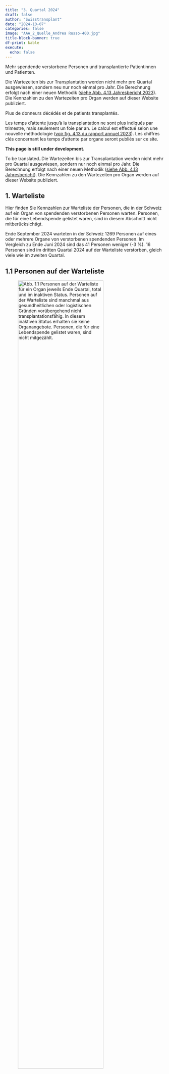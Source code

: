 ```yaml
---
title: "3. Quartal 2024"
draft: false
author: "Swisstransplant"
date: "2024-10-07"
categories: false
image: "AAA_2_Quelle_Andrea Russo-400.jpg"
title-block-banner: true
df-print: kable
execute:
  echo: false
---
```


::: {.content-visible when-profile="de"}
Mehr spendende verstorbene Personen und transplantierte Patientinnen und Patienten.

::: {.callout-warning title="Hinweis"}
Die Wartezeiten bis zur Transplantation werden nicht mehr pro Quartal ausgewiesen, sondern neu nur noch einmal pro Jahr. Die Berechnung erfolgt nach einer neuen Methodik ([siehe Abb. 4.13 Jahresbericht 2023](https://www.swisstransplant.org/fileadmin/user_upload/Bilder/Home/Organ-_und_Gewebespende/Fakten_und_Zahlen/Jahreszahlen/2023_ersetzt/Abb_4.13_2023_DE.jpg){target="_blank"}). Die Kennzahlen zu den Wartezeiten pro Organ werden auf dieser Website publiziert.
:::

:::

::: {.content-visible when-profile="fr"}
Plus de donneurs décédés et de patients transplantés.

::: {.callout-warning title="Remarque"}
Les temps d’attente jusqu’à la transplantation ne sont plus indiqués par trimestre, mais seulement un foie par an. Le calcul est effectué selon une nouvelle méthodologie ([voir fig. 4.13 du rapport annuel 2023](https://www.swisstransplant.org/fileadmin/user_upload/Bilder/Home/Organ-_und_Gewebespende/Fakten_und_Zahlen/Jahreszahlen/2023_ersetzt/FR_2023/Ill_4.13_2023_FR.jpg){target="_blank"}). Les chiffres clés concernant les temps d'attente par organe seront publiés sur ce site.
:::

:::

::: {.content-visible when-profile="en"}

::: {.callout-warning title="Please note"}
**This page is still under development.**
:::

::: {.callout-warning title="Please note"}
To be translated..Die Wartezeiten bis zur Transplantation werden nicht mehr pro Quartal ausgewiesen, sondern nur noch einmal pro Jahr. Die Berechnung erfolgt nach einer neuen Methodik ([siehe Abb. 4.13 Jahresbericht](https://www.swisstransplant.org/fileadmin/user_upload/Bilder/Home/Organ-_und_Gewebespende/Fakten_und_Zahlen/Jahreszahlen/2023_ersetzt/Abb_4.13_2023_DE.jpg){target="_blank"}). Die Kennzahlen zu den Wartezeiten pro Organ werden auf dieser Website publiziert.
:::

:::

::: {.content-visible when-profile="de"}
# 1. Warteliste

Hier finden Sie Kennzahlen zur Warteliste der Personen, die in der Schweiz auf ein Organ von spendenden verstorbenen Personen warten. Personen, die für eine Lebendspende gelistet waren, sind in diesem Abschnitt nicht mitberücksichtigt.

::: {.callout-tip title="Das Wichtigste in Kürze"}
Ende September 2024 warteten in der Schweiz 1269 Personen auf eines oder mehrere Organe von verstorbenen spendenden Personen. Im Vergleich zu Ende Juni 2024 sind das 41 Personen weniger (-3 %). 16 Personen sind im dritten Quartal 2024 auf der Warteliste verstorben, gleich viele wie im zweiten Quartal.
:::

## 1.1 Personen auf der Warteliste

![**Abb. 1.1** Personen auf der Warteliste für ein Organ jeweils Ende Quartal, total und im inaktiven Status. Personen auf der Warteliste sind manchmal aus gesundheitlichen oder logistischen Gründen vorübergehend nicht transplantationsfähig. In diesem inaktiven Status erhalten sie keine Organangebote. Personen, die für eine Lebendspende gelistet waren, sind nicht mitgezählt.](Fig1.1-de.png){width=80%}

<br>

|Indikator                                   |Letztes Quartal | Veränderung zum Vorquartal    |
|--------------------------------------------|----------------:|-------------------------------:|
|Anzahl Personen auf der Warteliste          |1269             |-41 Personen (-3 %)           |
|Anteil inaktive                             |50 %             |- 1 Prozentpunkt              |

::: {.callout-note title="Lesebeispiel"}
Ende letztes Quartal warteten in der Schweiz 1269 Personen auf eines oder mehrere Organe von verstorbenen spendenden Personen. Im Vergleich zum Vorquartal sind das 41 Personen weniger (-3 %). Die Hälfte (50 %) der Personen auf der Warteliste war im inaktiven Status.
:::

## 1.2 Personen auf der Warteliste nach Organ

![**Abb. 1.2** Personen auf der Warteliste für ein Organ jeweils Ende Quartal, total und nach Organ. Personen, die auf mehr als ein Organ warten, sind bei der Gruppe «Multiorgan» dazugezählt. Personen, die für eine Lebendspende gelistet waren, sind nicht mitgezählt.](Fig1.2-de.png){width=80%}

<br>

|Indikator                                       |Letztes Quartal|    Veränderung zum Vorquartal|
|------------------------------------------------|----------------:|-----------------------------:|
|Anzahl Personen auf der Warteliste (alle)       |1269             |-41 (-3 %)          |           
|Multiorgan                                      |29               |-2 (-6 %)          |
|Herz                                            |40               |-4 (-9 %)            |
|Lunge                                           |35               |+1 (+3 %)          |
|Leber                                           |282              |+6 (+2 %)         |
|Niere                                           |868              |-44 (-5 %)         |
|Pankreas/Inselzellen                            |15               |+2 (+13 %)               |
|Dünndarm                                        |0                |+/- 0               |


::: {.callout-note title="Lesebeispiel"}
Von den 1269 Personen auf der Warteliste wartete die grosse Mehrheit auf eine Niere (868; 68 %) oder eine Leber (282; 22 %). 29 Personen warteten auf mehr als ein Organ.
:::

## 1.3 Ereignisse auf der Warteliste

![**Abb. 1.3** Transplantierte Personen und Personen, die auf der Warteliste verstorben sind. Personen, die für eine Lebendspende gelistet waren beziehungsweise eine Lebendspende erhielten, sind nicht mitgezählt.](Fig1.3-de.png){width=80%}

<br>

|Indikator                              |Letztes Quartal   |Veränderung zum Vorquartal                     |
|---------------------------------------|-------------------:|----------------------------------------------:|
|Anzahl transplantierte Personen        |155                 |+11 (+8 %)                         |
|Anzahl verstorbene Personen            |16                  |+/- 0                              |


::: {.callout-note title="Lesebeispiel"}
Im letzten Quartal erhielten in der Schweiz 155 Personen eines oder mehrere Organe aus einer Organspende nach dem Tod. 16 Personen sind auf der Warteliste verstorben, gleich viele wie im Vorquartal.
:::

:::

::: {.content-visible when-profile="fr"}
# 1. Liste d'attente

Vous trouverez ici les chiffres clés sur la liste d'attente des personnes en attente d'un organe en Suisse. Les personnes listées pour un don de donneur vivant ne sont pas prises en compte dans cette section.

::: {.callout-tip title="L'essentiel en bref"}
Fin septembre 2024, 1269 personnes attendaient en Suisse un ou plusieurs organes de donneurs décédés. Par rapport à la fin du juin 2024, cela représente 41 personnes de moins (-3 %). 16 personnes sont décédées sur la liste d'attente au troisième trimestre 2024, soit le même nombre qu’au deuxième trimestre.
:::

## 1.1 Personnes en liste d'attente

![**Fig. 1.1** Personnes en liste d'attente pour un organe à la fin de chaque trimestre, au total et en statut inactif. Parfois, les personnes sur la liste d’attente ne peuvent temporairement pas bénéficier d’une transplantation pour des raisons de santé ou de logistique. Dans cet état inactif, elles ne reçoivent pas d'offres d’organes. Les personnes listées pour un don de donneur vivant ne sont pas inclus.](Fig1.1-fr.png){width=80%}

<br>

|Indicateur                                  |Dernier trimestre |Changement par rapport au trimestre précédent       |
|--------------------------------------------|----------------:|---------------------------------------------------:|
|Nombre de patients en liste d'attente       |1269             |-41  patients (-3 %)                                |
|Part dans état inactif                      |50 %             |-1 point de pourcentage                          |


::: {.callout-note title="Exemple de lecture"}
A la fin du dernier trimestre, 1269 personnes attendaient en Suisse un ou plusieurs organes de donneurs décédés. Par rapport au trimestre précédent, cela représente 41 personnes de moins (-3 %). La moitié (50 %) des personnes sur la liste d'attente était classé en inactif.
:::

## 1.2 Personnes en liste d'attente par organe

![**Fig. 1.2** Personnes en liste d'attente pour un organe à la fin de chaque trimestre, au total et par organe. Les personnes en attente de plus d'un organe sont comptées dans le groupe « multi-organes ». Les personnes listées pour un don de donneur vivant ne sont pas inclus.](Fig1.2-fr.png){width=80%}

<br>


|Indicateur                                  |Dernier trimestre      |Changement par rapport au trimestre précédent |
|--------------------------------------------|---------------------:|---------------------------------------------:|
|Nombre de patients en liste d'attente       |1269                  |-41 (-3 %)                         |
|Multi-organes                               |29                    |-2 (-6 %)                          |
|Cœur                                        |40                    |-4 (-9 %)                           |
|Poumons                                     |35                    |+1 (+3 %)                          |
|Foie                                        |282                   |+6 (+2 %)                           |
|Rein                                        |868                   |-44 (-5 %)                           |
|Pancréas/îlots de Langerhans                |15                    |+2 (+13 %)                           |
|Intestin grêle                              |0                     |+/- 0                               |


::: {.callout-note title="Exemple de lecture"}
Sur les 1269 patients en liste d'attente, la grande majorité attendait un rein (868; 68 %) ou un foie (282; 22 %). 29 patients attendaient plus d'un organe.
:::

## 1.3 Événements sur la liste d'attente

![**Fig. 1.3** Patients transplantés et patients décédés sur la liste d'attente. Les patients qui étaient sur la liste pour un don de donneur vivant ou qui ont reçu un don de donneur vivant ne sont pas inclus.](Fig1.3-fr.png){width=80%}

|Indicateur                          |Dernier trimestre              |Changement par rapport au trimestre précédent  |
|------------------------------------|------------------------------:|----------------------------------------------:|
|Nombre de patients transplantés     |155                            |+11 (+8 %)                         |
|Nombre de patients décédés          |16                             |+/- 0                              |

<br>

::: {.callout-note title="Exemple de lecture"}
Au cours du dernier trimestre, 155 patients en Suisse ont reçu un ou plusieurs organes provenant d'un don d'organe après le décès. 16 patients sont décédés sur la liste d'attente, soit le même nombre qu’au trimestre précédent.
:::

:::

::: {.content-visible when-profile="en"}
# 1. Wait list

Here you will find key figures on the wait list of people in Switzerland waiting for an organ transplant from deceased donors. People who were listed for a living donation are not included in this section.

::: {.callout-tip title="Most important facts in brief"}
At the end of March 2024, 1326 patients in Switzerland were waiting for one or more organs from deceased donors. Compared to the previous quarter, this is 9 fewer patients (-0.7 %). 27 patients died on the waiting list in the first quarter of 2024.
:::

## 1.1 People on the wait list

![**Fig. 1.1** Translation to be added..](Fig1.1-en.png){width=80%}

<br>


|Indicator                                   |Current quarter  |Change on previous quarter                          |
|--------------------------------------------|----------------:|---------------------------------------------------:|
|Number of patients on wait list             |1326             |-9 patients (-0.7 %)                                |
|Percentage inactive                         |48.8 %           |-1.1 percentage points                              |

## 1.2 People on the wait list by organ

![**Fig. 1.2** Translation to be added..](Fig1.2-en.png){width=80%}

<br>

|Indicator                                   |Current quarter       |Change on previous quarter                    |
|--------------------------------------------|---------------------:|---------------------------------------------:|
|Number of patients on wait list:            |1326                  |-9 patients (-0.7 %)                          |
|Multi-Organ                                 |40                    |-2 patients (-4.8 %)                          |
|Heart                                       |43                    |+1 patient (+2.4 %)                           |
|Lung                                        |42                    |-4 patients (-8.7 %)                          |
|Liver                                       |281                   |+13 patients (+4.9 %)                         |
|Kidney                                      |907                   |-16 patients (-1.7 %)                         |
|Pancreas/islets                             |13                    |-1 patient (-7.1 %)                           |
|Small bowel                                 |0                     |+/- 0 patients                                |


## 1.3 Events on the wait list

![**Fig. 1.3** Translation to be added...](Fig1.3-en.png){width=80%}

<br>

|Indicator                                   |Current quarter        |Change on previous quarter                     |
|--------------------------------------------|----------------------:|----------------------------------------------:|
|Number of patients transplanted             |102                    |-36 patients (-26.1 %)                         |
|Number of patients deceased                 |27                     |+8 patients (+29.6 %)                          |


::: {.callout-note title="Exemple de lecture"}
In the first quarter of 2024, 102 patients in Switzerland received one or more organs from deceased organ donation. 27 patients died on the waiting list.
:::

:::

::: {.content-visible when-profile="de"}

# 2. Organspende

Hier finden Sie Kennzahlen zur Organspende nach dem Tod und zur Organ-Lebendspende in der Schweiz.

::: {.callout-tip title="Das Wichtigste in Kürze"}
Im dritten Quartal 2024 haben in der Schweiz 55 Personen ihre Organe nach dem Tod gespendet. Im Vergleich zum Vorquartal sind das 7 Personen mehr (+18 %). Von den 55 Personen waren 29 (53 %) im Hirntod nach Herz-Kreislauf-Stillstand. 160 Organe von verstorbenen spendenden Personen wurden in der Schweiz transplantiert, das sind 8 mehr (+5 %) als im Vorquartal. Mit 2.9 Organen ist die durchschnittliche Anzahl transplantierter Organe pro spendende verstorbene Person leicht gesunken.
:::

## 2.1 Für eine Organspende nach dem Tod freigegebene Personen

![**Abb. 2.1** In der Schweiz von Swisstransplant für die Organspende nach dem Tod freigegebene verstorbene Personen. Eine Person wird freigegeben, wenn bei aussichtloser Prognose eine Zustimmung zur Organspende vorliegt und sie medizinisch für eine Organspende mindestens eines Organs qualifiziert. «Utilisiert» bedeutet, es konnte mindestens ein Organ transplantiert werden. «Effektiv» bedeutet, ein chirurgischer Eingriff mit der Absicht zur Organentnahme zum Zweck einer Transplantation erfolgte, aber kein Organ konnte transplantiert werden. «Nicht utilisiert» bedeutet, es kam nicht zu einem chirurgischen Eingriff mit der Absicht zur Organentnahme zum Zweck einer Transplantation.](Fig2.1-de.png){width=80%}

<br>

|Indikator                               |Letztes Quartal        |Veränderung zum Vorquartal                    |
|----------------------------------------|------------------------:|---------------------------------------------:|
|Anzahl freigegebene Personen            |62                       |+8 Personen (+15 %)                        |
|Anteil Nicht utilisierte                |11 %                   |+/- 0 Prozentpunkte                            |
|Anteil Effektive                        |3 %                    |-4 Prozentpunkte                            |
|Anteil Utilisierte                      |85 %                   |+3 Prozentpunkte                            |


::: {.callout-note title="Lesebeispiel"}
Im letzten Quartal hat Swisstransplant 62 Personen aus der Schweiz für eine Organspende nach dem Tod freigegeben. Das sind 8 Personen mehr als im Vorquartal. Die Utilisierungsrate betrug 85 %.
:::

## 2.2 Spendende verstorbene Personen

![**Abb. 2.2** Spendende verstorbene Personen in der Schweiz. DBD: Spende im Hirntod, DCD: Spende im Hirntod nach Herz-Kreislauf-Stillstand. Als spendende Person gilt jede verstorbene Person, bei der ein chirurgischer Eingriff mit der Absicht zur Organentnahme zum Zweck einer Transplantation erfolgt ist.](Fig2.2-de.png){width=80%}

<br>

|Indikator                                 |Letztes Quartal   |Veränderung zum Vorquartal    |
|------------------------------------------|-------------------:|-----------------------------:|
|Anzahl spendende Personen (alle)          |55                  |+7 (+15 %)         |
|DCD                                       |29 (53 %)           |+7 (+32 %)         |
|DBD                                       |26 (47 %)           |+/- 0              |

::: {.callout-note title="Lesebeispiel"}
Im letzten Quartal haben in der Schweiz 55 Personen ihre Organe nach dem Tod gespendet. Im Vergleich zum Vorquartal sind das 7 Personen mehr (+15 %). Der Anstieg ist auf die Spende im Hirntod nach Herz-Kreislauf-Stillstand (DCD) zurückzuführen. Von den 55 spendenden verstorbenen Personen waren 29 (53 %) DCD.
:::

## 2.3 Transplantierte Organe von spendenden verstorbenen Personen

![**Abb. 2.3** In der Schweiz transplantierte Organe von spendenden verstorbenen Person (inklusive aus dem Ausland stammende Organe).](Fig2.3-de.png){width=80%}

<br>

|Indikator                                 |Letztes Quartal    |Veränderung zum Vorquartal  |
|------------------------------------------|--------------------:|---------------------------:|
|Anzahl transplantierte Organe (alle)      |160                  |+8 (+5 %)        |
|Herz                                      |18                   |+5                 |
|Lunge                                     |14                   |-8                |
|Leber                                     |36                   |+1                 |
|Niere                                     |88                   |+12                |
|Pankreas/Inselzellen                      |4                    |-2                 |

::: {.callout-note title="Lesebeispiel"}
Im letzten Quartal wurden in der Schweiz 160 Organe von spendenden verstorbenen Person transplantiert. Im Vergleich zum Vorquartal sind das 8 Organe mehr (+5 %).
:::

## 2.4 Transplantierte Organe pro spendende verstorbene Person

![**Abb. 2.4** Durchschnittliche Anzahl transplantierte Organe pro spendende verstorbene Person, Mittelwerte (Standardabweichungen). DBD: Spende im Hirntod, DCD: Spende im Hirntod nach Herz-Kreislauf-Stillstand.](Fig2.4-de.png){width=80%}

<br>

|Indikator                                |Letztes Quartal   |Veränderung zum Vorquartal                    |
|-----------------------------------------|-------------------:|---------------------------------------------:|
|Organe pro spendende Person (alle)       |2.9                 |-0.2                                   |
|DBD                                      |3.7                 |+0.2                                   |
|DCD                                      |2.1                 |-0.5                                   |

::: {.callout-note title="Lesebeispiel"}
Im letzten Quartal wurden in der Schweiz durchschnittlich 2.9 Organe pro spendende verstorbene Person transplantiert. Im Vergleich zum Vorquartal sind das 0.2 Organe weniger.
:::

## 2.5 Spendende lebende Personen

![**Abb. 2.5** Spendende lebende Personen in der Schweiz, total und nach Organ. Bei Lebendspenden entspricht die Anzahl spendender Personen gleich der Anzahl transplantierter Organe.](Fig2.5-de.png){width=80%} 

<br>

|Indikator                                   |Letztes Quartal   |Veränderung zum Vorquartal        |
|--------------------------------------------|-------------------:|-------------------------------:|
|Anzahl spendende Personen (alle)            |24                  |-4 (-14 %)                     |
|Leber                                       |1 (4 %)             |+1                              |
|Niere                                       |23 (96 %)           |-5                              |

::: {.callout-note title="Lesebeispiel"}
Im letzten Quartal haben in der Schweiz 24 lebende Personen eine ihrer Nieren oder einen Teil ihrer Leber gespendet. Das sind 4 Lebendspenden weniger (-14 %) als im Vorquartal.
:::

:::

::: {.content-visible when-profile="fr"}
# 2. Don d'organes
Vous trouverez ici les chiffres clés sur le don d'organes après le décès et le don d'organes de donneurs vivants en Suisse.

::: {.callout-tip title="L'essentiel en bref"}
Au troisième trimestre 2024, 55 personnes ont fait don de leurs organes après leur décès en Suisse. Ce sont 7 personnes de plus (+18 %) comparé au trimestre précédent. Parmi ces 55 personnes décédées, 29 (53 %) étaient en état de mort cérébrale après un arrêt cardio-circulatoire. 160 organes de donneurs décédés ont été transplantés en Suisse, soit 8 de plus (+5 %) qu'au trimestre précédent. Avec 2.9 organes, le nombre moyen d'organes transplantés par donneur décédé a légèrement diminué.
:::

## 2.1 Personnes approuvées à faire un don d'organes après le décès

![**Fig. 2.1** Personnes décédées en Suisse et approuvées par Swisstransplant pour le don d'organes après le décès. Une personne est approuvée si, en cas de pronostic sans espoir, elle a donné son consentement au don d'organes et qu'elle est médicalement qualifiée pour le don d'au moins un organe. « Utilisées » signifie qu'au moins un organe a pu être transplanté. « Effectives » signifie qu'une intervention chirurgicale a eu lieu avec l'intention de prélever un organe en vue d'une transplantation, mais qu'aucun organe n'a pu être transplanté. « Non utilisées » signifie qu'il n'y a pas eu d'intervention chirurgicale dans l’intention d’un prélèvement d’organes aux fins d’une transplantation.](Fig2.1-fr.png){width=80%}

<br>

|Indicateur                               |Dernier trimestre        | Changement par rapport au trimestre précédent |
|-----------------------------------------|-----------------------:|----------------------------------------------:|
|Nombre de personnes approuvées           |62                      |+8 Personen (+15 %)                          |
|Proportion de personnes non utilisées    |11 %                    |+/- 0 points de pourcentage                  |
|Proportion de personnes effectives       |3 %                     |-4 points de pourcentage                     |
|Proportion de personnes utilisées        |85 %                    |+3 points de pourcentage                     |

::: {.callout-note title="Exemple de lecture"}
Au dernier trimestre, Swisstransplant a approuvé 62 personnes en Suisse pour un don d'organe après le décès. Ce sont 8 de plus qu'au trimestre précédent. Le taux d'utilisation était de 85 %.
:::

## 2.2 Donneurs décédés

![**Fig. 2.2** 	Donneurs décédés en Suisse. DBD: don en état de mort cérébrale, DCD: don en état de mort cérébrale après un arrêt cardio-circulatoire. Est considérée comme donneur toute personne décédée qui a subi une intervention chirurgicale dans l’intention d’un prélèvement d’organes aux fins d’une transplantation.](Fig2.2-fr.png){width=80%}

<br>

|Indicateur                                  |Dernier trimestre       |Changement par rapport au trimestre précédent |
|--------------------------------------------|----------------------:|---------------------------------------------:|
|Nombre de donneurs (tous)                   |55                     |+7 (+15 %)                       |
|DCD                                         |29 (53 %)              |+7 (+32 %)                        |
|DBD                                         |26 (47 %) 	           |+/- 0                        |


::: {.callout-note title="Exemple de lecture"}
Au dernier trimestre, 55 personnes ont fait don de leurs organes après leur décès en Suisse. Par rapport au trimestre précédent, cela représente 7 personnes de plus (+15 %). L'augmentation est due au don en état de mort cérébrale après un arrêt cardio-circulatoire (DCD). Parmi ces 55 personnes décédées, 29 (53 %) étaient DCD.
:::

## 2.3 Organes transplantés de donneurs décédés

![**Fig 2.3** Organes transplantés en Suisse de donneurs décédés (incluant les organes provenant de l'étranger), total et par organe.](Fig2.3-fr.png){width=80%}

<br>

|Indicateur                                  |Dernier trimestre      |Changement par rapport au trimestre précédent |
|--------------------------------------------|----------------------:|---------------------------------------------:|
|Nombre d'organes transplantés (tous)        |160                    |+8 (+5 %)                                   |
|Cœur                                        |18                     |+5                                            |
|Poumons                                     |14                     |-8                                           |
|Foie                                        |36                     |+1                                            |
|Reins                                       |88                     |+12                                           |
|Pancréas/îlots de Langerhans                |4                      |-2                                            |

::: {.callout-note title="Exemple de lecture"}
Au dernier trimestre, 160 organes ont été transplantés en Suisse de donneurs décédés. Par rapport au trimestre précédent, cela représente 8 organes de plus (+5 %).
:::

## 2.4 Organes transplantés par donneur décédé

![**Fig 2.4** Nombre d’organes transplantés par donneur décédé (moyenne et écart-type). DBD: don en état de mort cérébrale, DCD: don en état de mort cérébrale après un arrêt cardio-circulatoire.](Fig2.4-fr.png){width=80%}

<br>

|Indicateur                               |Dernier trimestre    |Changement par rapport au trimestre précédent |
|-----------------------------------------|-------------------:|---------------------------------------------:|
|Organes par donneur (tous)               |2.9                 |-0.2                                   |
|DBD                                      |3.7                 |+0.2                                   |
|DCD                                      |2.1                 |-0.5                                   |


::: {.callout-note title="Exemple de lecture"}
Au dernier trimestre, 2.9 organes ont été transplantés en moyenne en Suisse par donneur décédé. Par rapport au trimestre précédent, cela représente 0.2 organe de moins.
:::

## 2.5 Donneurs vivants

![**Fig 2.5** Donneurs vivants en Suisse, au total et par organe. Pour les dons de donneurs vivants, le nombre de donneurs est égal au nombre d'organes transplantés.](Fig2.5-fr.png){width=80%}

<br>

|Indicateur                                  |Dernier trimestre    |Changement par rapport au trimestre précédent |
|--------------------------------------------|--------------------:|---------------------------------------------:|
|Nombre de donneurs vivants (tous)           |24                   |-4 (-14 %)                          |
|Foie                                        |1 (4 %)              |+1                                   |
|Rein                                        |23 (96 %)            |-5                                   |

::: {.callout-note title="Exemple de lecture"}
Au cours du dernier trimestre, 24 personnes vivantes en Suisse ont fait don d'un de leurs reins ou d’une partie de leur foie. Cela représente 4 don d'organes par des personnes vivantes de moins (-14 %) qu'au trimestre précédent.
:::

:::

::: {.content-visible when-profile="en"}
# 2. Organ donation

## 2.1 People approved for deceased organ donation

![**Fig. 2.1** Translation...](Fig2.1-en.png){width=80%}

## 2.2 Deceased donors

![**Fig. 2.2** Translation...](Fig2.2-en.png){width=80%}

## 2.3 Organs transplanted from deceased donors

![**Fig. 2.3** Organs transplanted in Switzerland from deceased donors, including organs from deceased donors abroad.](Fig2.3-en.png){width=80%}

## 2.4 Organs transplanted per deceased donor

![**Fig. 2.4** Translation needed...](Fig2.4-en.png){width=80%}

## 2.5 Living donors

![**Fig 2.5** Translation to be added...](Fig2.5-en.png){width=80%}

:::


::: {.content-visible when-profile="de"}
# 3. Transplantationen

Hier finden Sie Kennzahlen zu Personen, die ein Organ von einer spendenden verstorbenen Person erhielten. Einerseits sind dies Personen in der Schweiz, die ein Organ von einer spendenden verstorbenen Person aus der Schweiz oder aus dem Ausland erhielten. Andererseits sind dies Personen im Ausland, die ein Organ von einer verstorbenen Person aus der Schweiz erhielten, wenn in der Schweiz für ein Organ keine passende Person gefunden werden konnte. Kennzahlen zur Lebendspende von Niere und Leber finden Sie unter 2.5.

::: {.callout-tip title="Das Wichtigste in Kürze"}
Im dritten Quartal 2024 erhielten in der Schweiz 155 Personen eines oder mehrere Organe von spendenen verstorbenen Personen. Im Vergleich zum zweiten Quartal sind das 11 Transplantationen mehr (+8 %). Von den 155 Personen erhielten 14 Personen ein Organ aus dem Ausland.
:::

## 3.1 In der Schweiz transplantierte Personen

![**Abb. 3.1** Transplantierte Personen in der Schweiz, die ein Organ von einer spendenden verstorbenen Person erhielten, total und nach Art der Transplantation. «Multiorgan» bedeutet, eine Person erhielt mehr als ein Organ gleichzeitig. Organe von spendenden verstorbenen Personen aus dem Ausland sind miteingerechnet, Organe aus Lebendspenden sind nicht miteingerechnet.](Fig3.1-de.png){width=80%}

<br>

|Indikator                                    |Letztes Quartal     |Veränderung zum Vorquartal              |
|---------------------------------------------|---------------------:|---------------------------------------:|
|Anzahl transplantierte Personen (alle)       |155                   |+11 (+8 %)                  |
|Multiorgan                                   |3                     |-5                            |
|Herz                                         |18                    |+5                            |
|Lunge                                        |14                    |-8                           |
|Leber                                        |36                    |+4                             |
|Niere                                        |83                    |+16                            |
|Pankreas/Inselzellen                         |1                     |-1                               |


::: {.callout-note title="Lesebeispiel"}
Im letzten Quartal erhielten in der Schweiz 155 Personen eines oder mehrere Organe von spendenden verstorbenen Personen. Im Vergleich zum Vorquartal sind das 11 Transplantationen mehr (+8 %). Im letzten Quartal erhielten 3 Personen mehr als 1 Organ, alle 3 Personen erhielten je eine Niere und eine Bauchspeicheldrüse (Pankreas).
:::

## 3.2 In der Schweiz transplantierte Personen mit Organen aus dem Ausland

![**Abb. 3.2** Transplantierte Personen in der Schweiz, die ein Organ von einer spendenden verstorbenen Person aus dem Ausland erhielten, total und nach Art der Transplantation.](Fig3.2-de.png){width=80%}

<br>

|Indikator                                      |Letztes Quartal       |Veränderung zum Vorquartal              |
|-----------------------------------------------|-----------------------:|---------------------------------------:|
|Anzahl transplantierte Personen mit Organen aus dem Ausland |14          |+/-0                                 |


::: {.callout-note title="Lesebeispiel"}
Im letzten Quartal erhielten in der Schweiz 14 Personen Organe von spendenden verstorbenen Personen aus dem Ausland. Das sind gleich viele wie im Vorquartal.
:::

## 3.3 Im Ausland transplantierte Personen

![**Abb. 3.3** Im Ausland transplantierte Personen, die ein Organ von einer spendenden verstorbenen Person aus der Schweiz erhielten, total und nach Art der Transplantation.](Fig3.3-de.png){width=80%}

<br>

|Indikator                                         |Letztes Quartal     |Veränderung zum Vorquartal            |
|--------------------------------------------------|-------------------:|---------------------------------------:|
|Anzahl transplantierte Personen im Ausland        |12                   |+3 (+33 %)                          |

::: {.callout-note title="Lesebeispiel"}
Im letzten Quartal erhielten im Ausland 12 Patientinnen und Patienten Organe von spendenden verstorbenen Personen aus der Schweiz. Im Vergleich zum Vorquartal sind das 3 Patientinnen und Patienten mehr (+33 %).
:::

## 3.4 Herztransplantationen

![**Abb. 3.4** Herztransplantationen in der Schweiz, aufgeteilt nach DBD- und DCD-Spende. Multiorgantransplantationen sind mitgezählt. DBD: Spende im Hirntod, DCD: Spende im Hirntod nach Herz-Kreislauf-Stillstand.](Fig3.4-de.png){width=80%}

<br>

|Indikator                                   |Letztes Quartal          |Veränderung zum Vorquartal             |
|--------------------------------------------|------------------------:|--------------------------------------:|
|Anzahl Herztransplantationen (alle)         |18                       |+5 (+38 %)           |
|DCD                                         |1 (6 %)                  |-2                   |
|DBD                                         |17 (94 %)                |+7                   |

::: {.callout-note title="Lesebeispiel"}
Im letzten Quartal erhielten in der Schweiz 18 Personen eine Herztransplantation. Im Vergleich zum Vorquartal sind das 5 Herztransplantationen mehr (+38 %).
:::

## 3.5 Lungentransplantationen

![**Abb. 3.5** Lungentransplantationen in der Schweiz, aufgeteilt nach DBD- und DCD-Spende. Multiorgantransplantationen sind mitgezählt. DBD: Spende im Hirntod, DCD: Spende im Hirntod nach Herz-Kreislauf-Stillstand. ](Fig3.5-de.png){width=80%}

<br>

|Indikator                                   |Letztes Quartal          |Veränderung zum Vorquartal              |
|--------------------------------------------|------------------------:|---------------------------------------:|
|Anzahl Lungentransplantationen (alle)       |14                       |-8 (-36 %)          |
|DCD                                         |2 (27 %)                 |-4                    |
|DBD                                         |12 (73 %)                |-4                    |

::: {.callout-note title="Lesebeispiel"}
Im letzten Quartal erhielten in der Schweiz 14 Personen eine Lungentransplantation. Im Vergleich zum Vorquartal sind das 8 Lungentransplantationen weniger (-36 %).
:::

## 3.6 Lebertransplantationen

![**Abb. 3.6** Lebertransplantationen in der Schweiz aus einer Organspende nach dem Tod, aufgeteilt nach DBD- und DCD-Spende. Multiorgantransplantationen sind mitgezählt. DBD: Spende im Hirntod, DCD: Spende im Hirntod nach Herz-Kreislauf-Stillstand. ](Fig3.6-de.png){width=80%}

<br>

|Indikator                                   |Letztes Quartal         |Veränderung zum Vorquartal              |
|--------------------------------------------|-----------------------:|---------------------------------------:|
|Anzahl Lebertransplantationen (alle)        |36                      |+1 (+3 %)                              |
|DCD                                         |14 (37 %)               |+1                                      |
|DBD                                         |22 (63 %)               |+/-0                                      |

::: {.callout-note title="Lesebeispiel"}
Im letzten Quartal erhielten in der Schweiz 36 Personen eine Lebertransplantation aus einer Organspende nach dem Tod. Im Vergleich zum Vorquartal ist das 1 Lebertransplantation mehr (+3 %).
:::

## 3.7 Nierentransplantationen

![**Abb. 3.7** Nierentransplantationen in der Schweiz aus einer Organspende nach dem Tod, aufgeteilt nach DBD- und DCD-Spende. Multiorgantransplantationen sind mitgezählt. DBD: Spende im Hirntod, DCD: Spende im Hirntod nach Herz-Kreislauf-Stillstand.](Fig3.7-de.png){width=80%}

<br>

|Indikator                                   |Letztes Quartal         |Veränderung zum Vorquartal              |
|--------------------------------------------|-----------------------:|---------------------------------------:|
|Anzahl Nierentransplantationen (alle)       |87                      |+11 (+14 %)         |
|DCD                                         |40 (46 %)               |+7                    |
|DBD                                         |47 (54 %)               |+4                   |


::: {.callout-note title="Lesebeispiel"}
Im letzen Quartal erhielten in der Schweiz 87 Personen eine Nierentransplantation aus einer Organspende nach dem Tod. Im Vergleich zum Vorquartal sind das 11 Nierentransplantationen mehr (+14 %).
:::

## 3.8 Pankreas/Inselzellen-Transplantationen

![**Abb. 3.8** Pankreas/Inselzellen-Transplantationen in der Schweiz, aufgeteilt nach DBD- und DCD-Spende. Multiorgantransplantationen sind mitgezählt. DBD: Spende im Hirntod, DCD: Spende im Hirntod nach Herz-Kreislauf-Stillstand.](Fig3.8-de.png){width=80%}

<br>

|Indikator                                             |Letztes Quartal          |Veränderung zum Vorquartal     |
|------------------------------------------------------|------------------------:|------------------------------:|
|Anzahl Pankreas-/Inselzellen-Transplantationen (alle) |4                        |-2 (-33 %)                  |
|DCD                                                   |0 (0 %)                  |+/-0                          |
|DBD                                                   |4 (100 %)                |-2                             |

::: {.callout-note title="Lesebeispiel"}
Im letzten Quartal erhielten in der Schweiz 4 Personen eine Pankreas/Inselzellen-Transplantation. Im Vergleich zum Vorquartal sind das 2 Transplantationen weniger (-33 %).
:::

:::

::: {.content-visible when-profile="fr"}
# 3. Transplantations

Vous trouverez ici les chiffres clés sur les patients qui ont reçu un organe d'un donneur décédé. Il s'agit d'une part de patients Suisse qui ont reçu un organe d'un donneur décédé en Suisse ou à l'étranger. D'autre part, il s'agit de personnes à l'étranger qui ont reçu un organe d'une personne décédée en Suisse, lorsqu'aucune personne compatible n'a pu être trouvée en Suisse. Vous trouverez les chiffres clés concernant le don de rein et de foie par des donneurs vivants au point 2.5.

::: {.callout-tip title="L'essentiel en bref"}
Au troisième trimestre 2024, 155 personnes ont reçu en Suisse un ou plusieurs organes de donneurs décédées. Par rapport au trimestre précédent, cela représente 11 transplantations de plus (+8 %). Parmi les 155 patients, 14 ont reçu un organe provenant de l'étranger.
:::

## 3.1 Patients transplantés en Suisse

![**Fig. 3.1** Patients transplantés en Suisse qui ont reçu un organe d'un donneur décédé, au total et par type de transplantation. « Multi-organes » signifie qu'un patient a reçu plus d'un organe à la fois. Les organes de donneurs décédés provenant de l'étranger sont inclus, les organes provenant de donneurs vivants ne sont pas inclus.](Fig3.1-fr.png){width=80%}

<br>

|Indicateur                               |Dernier trimestre      | Changement par rapport au trimestre précédent |
|-----------------------------------------|---------------------:|----------------------------------------------:|
|Nombre de patients transplantés (tous)   |155                   |+11 (+8 %)                         |
|Multi-organes                            |3                     |-5                   |
|Cœur                                     |18                    |+5                   |
|Poumons                                  |14                    |-8                  |
|Foie                                     |36                    |+4                   |
|Reins                                    |83                    |+16                  |
|Pancréas/îlots de Langerhans             |1                     |-1                   |

::: {.callout-note title="Exemple de lecture"}
Au dernier trimestre, 155 personnes ont reçu en Suisse un ou plusieurs organes de donneurs décédés. Par rapport au trimestre précédent, cela représente 11 transplantations de plus (+8 %). 3 personnes ont reçu un foie et un pancréas (transplantation multi-organes).
:::

## 3.2 Patients transplantés en Suisse avec des organes de l'étranger

![**Fig. 3.2** Patients transplantés en Suisse qui ont reçu un organe d'un donneur décédée de l'étranger, total et par type de transplantation.](Fig3.2-fr.png){width=80%}

<br>

|Indicateur                                     |Dernier trimestre        |Changement par rapport au trimestre précédent |
|-----------------------------------------------|------------------------:|----------------------------------------:|
|Nombre de patients transplantés avec des organes provenant de l'étranger |14            |+/-0                      |

::: {.callout-note title="Exemple de lecture"}
Au dernier trimestre, 14 patients ont reçu en Suisse des organes provenant de donneurs décédés à l'étranger. C'est le même nombre qu'au trimestre précédent.
:::

## 3.3 Patients transplantés à l'étranger

![**Fig. 3.3** Patients transplantés à l'étranger qui ont reçu un organe d'un donneur décédée en Suisse, total et par type de transplantation.](Fig3.3-fr.png){width=80%}

<br>

|Indicateur                                       |Dernier trimestre    |Changement par rapport au trimestre précédent |
|-------------------------------------------------|-------------------:|---------------------------------------:|
|Nombre de patients transplantés à l'étranger     |12                   |+3 (+33 %)                                      |

::: {.callout-note title="Exemple de lecture"}
Au dernier trimestre, 12 patients ont reçu à l'étranger des organes provenant de donneurs décédés en Suisse. Par rapport au trimestre précédent, cela représente 3 transplantations de plus (+33 %).
:::

## 3.4 Transplantations du cœur

![**Fig. 3.4** Transplantations du cœur en Suisse, réparties en dons DBD et DCD. Les transplantations combinées sont inclus. DBD : donneurs en état de mort cérébrale, DCD : donneurs en état de mort cérébrale après un arrêt cardio-circulatoire.](Fig3.4-fr.png){width=80%}

<br>

|Indicateur                                  |Dernier trimestre    |Changement par rapport au trimestre précédent |
|--------------------------------------------|-----------------------:|---------------------------------------:|
|Nombre de transplantations du coeur         |18                       |+5 (+38 %)                           |
|DCD                                         |1 (6 %)                  |-2            |
|DBD                                         |17 (94 %)                |+7            |

::: {.callout-note title="Exemple de lecture"}
Au dernier trimestre, 18 personnes ont reçu une transplantation cardiaque en Suisse. Par rapport au trimestre précédent, cela représente 5 transplantations cardiaques de plus (+38 %).
:::

## 3.5 Transplantations de poumons

![**Fig. 3.5** Transplantations de poumons en Suisse, réparties en dons DBD et DCD. Les transplantations combinées sont inclus DBD : donneurs en état de mort cérébrale, DCD : donneurs en état de mort cérébrale après un arrêt cardio-circulatoire.](Fig3.5-fr.png){width=80%}

<br>

|Indicateur                                  |Dernier trimestre    |Changement par rapport au trimestre précédent |
|--------------------------------------------|------------------------:|---------------------------------------:|
|Nombre de transplantations de poumons       |14                       |-8 (-36 %)                            |
|DCD                                         |2 (27 %)                 |-4                                      |
|DBD                                         |12 (73 %)                |-4                                      |

::: {.callout-note title="Exemple de lecture"}
Au dernier trimestre, 14 personnes ont reçu une transplantation pulmonaires en Suisse. Par rapport au trimestre précédent, cela représente 8 transplantations pulmonaires de moins (-36 %).
:::

## 3.6 Transplantations du foie

![**Fig. 3.6** Transplantations du foie des donneurs decédés en Suisse, réparties en dons DBD et DCD. Les transplantations combinées sont inclus. DBD : donneurs en état de mort cérébrale, DCD : donneurs en état de mort cérébrale après un arrêt cardio-circulatoire.](Fig3.6-fr.png){width=80%}

<br>

|Indicateur                                  |Dernier trimestre    |Changement par rapport au trimestre précédent |
|--------------------------------------------|-----------------------:|---------------------------------------:|
|Nombre de transplantations du foie (tous)   |36                      |+1 (+3 %)                              |
|DCD                                         |14 (37 %)               |+1                                      |
|DBD                                         |22 (63 %) 	            |+/-0                                    |

::: {.callout-note title="Exemple de lecture"}
Au dernier trimestre, 36 personnes ont reçu une transplantation hépatique en Suisse, provenant d'un don d'organe après le décès. Par rapport au trimestre précédent, cela représente 1 transplantation hépatique de plus (+3 %).
:::

## 3.7 Transplantations de reins

![**Fig. 3.7** Transplantations de reins de donneurs décédés en Suisse, réparties en dons DBD et DCD. Les transplantations combinées sont inclus. DBD : donneurs en état de mort cérébrale, DCD : donneurs en état de mort cérébrale après un arrêt cardio-circulatoire.](Fig3.7-fr.png){width=80%}

<br>

|Indicateur                                  |Dernier trimestre    |Changement par rapport au trimestre précédent |
|--------------------------------------------|-----------------------:|---------------------------------------:|
|Nombre de transplantations de reins (tous)  |87                      |+11 (+14 %)                           |
|DCD                                         |40 (46 %)               |+7                                      |
|DBD                                         |47 (54 %)               |+4                                     |

::: {.callout-note title="Exemple de lecture"}
Au dernier trimestre, 87 personnes ont reçu une transplantation rénale en Suisse, provenant d'un don d'organe après le décès. Par rapport au trimestre précédent, cela représente 11 transplantations rénales de plus (+14 %).
:::

## 3.8 Transplantations de pancréas et d’îlots de Langerhans

![**Fig. 3.8** Transplantations de pancréas et d’îlots, réparties en dons DBD et DCD. Les transplantations combinées sont inclus. DBD : donneurs en état de mort cérébrale, DCD : donneurs en état de mort cérébrale après un arrêt cardio-circulatoire.](Fig3.8-fr.png){width=80%}

<br>

|Indicateur                                  |Dernier trimestre    |Changement par rapport au trimestre précédent |
|------------------------------------------------------|------------------------:|-----------------------------:|
|Nombre de transplantations de pancréas et d’îlots (tous) |4                     |-2 (-33 %)                   |
|DCD                                                   |0 (0 %)                  |+/-0                         |
|DBD                                                   |4 (100 %)                |-2                            |

::: {.callout-note title="Exemple de lecture"}
Au dernier trimestre, 4 personnes ont reçu une transplantation de pancréas/d’îlots en Suisse. Par rapport au trimestre précédent, cela représente 2 transplantations de moins (-33 %).
:::

:::

::: {.content-visible when-profile="en"}
# 3. Transplants

## 3.1 Patients transplanted in Switzerland

![**Fig. 3.1** Translation needed...](Fig3.1-en.png){width=80%}
## 3.2 Patients transplanted in Switzerland with organs from abroad

![**Fig. 3.2** Translation needed...](Fig3.2-en.png){width=80%}

## 3.3 Patients transplanted abroad

![**Fig. 3.3** Translation needed...](Fig3.3-en.png){width=80%}

## 3.4 Heart transplants

![*Fig. 3.4** Translation needed...](Fig3.4-en.png){width=80%}

## 3.5 Lung transplants

![**Fig. 3.5** Translation needed..](Fig3.5-en.png){width=80%}

## 3.6 Liver transplants

![*Fig. 3.6** Translation needed...](Fig3.6-en.png){width=80%}

## 3.7 Kidney transplants

![**Fig. 3.7** Translation needed...](Fig3.7-en.png){width=80%}

## 3.8 Pancreas/islet cell transplants

![**Fig. 3.8** Translation needed...](Fig3.8-en.png){width=80%}
:::